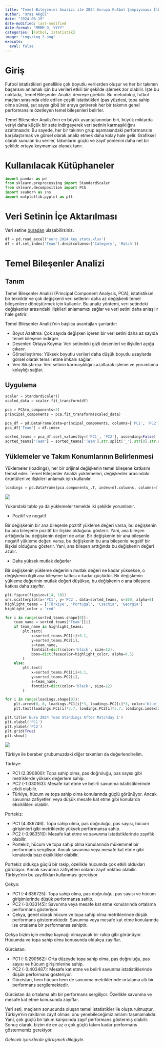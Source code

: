```yaml
---
title: "Temel Bileşenler Analizi ile 2024 Avrupa Futbol Şampiyonası İlk Grup Maçları Sonrası Takım Konumlarının Belirlenmesi"
author: "Uraz Akgül"
date: "2024-06-19"
date-modified: last-modified
date-format: "MMMM D, YYYY"
categories: [Futbol, İstatistik]
image: "imgs/img_2.png"
execute:
  eval: false
---
```


# Giriş

Futbol istatistikleri genellikle çok boyutlu verilerden oluşur ve her bir takımın başarısını anlamak için bu verileri etkili bir şekilde işlemek zor olabilir. İşte bu noktada, Temel Bileşenler Analizi devreye girebilir. Bu metodoloji, futbol maçları sırasında elde edilen çeşitli istatistikleri (pas yüzdesi, topa sahip olma süresi, şut sayısı gibi) bir araya getirerek her bir takımın genel performansını özetleyen temel bileşenleri belirler.

Temel Bileşenler Analizi'nin en büyük avantajlarından biri, büyük miktarda veriyi daha küçük bir sete indirgeyerek veri setinin karmaşıklığını azaltmasıdır. Bu sayede, her bir takımın grup aşamasındaki performansını karşılaştırmak ve görsel olarak analiz etmek daha kolay hale gelir. Grafiksel olarak sunulan bu veriler, takımların güçlü ve zayıf yönlerini daha net bir şekilde ortaya koymamıza olanak tanır.

# Kullanılacak Kütüphaneler

```python

import pandas as pd
from sklearn.preprocessing import StandardScaler
from sklearn.decomposition import PCA
import seaborn as sns
import matplotlib.pyplot as plt

```

# Veri Setinin İçe Aktarılması

Veri setine [buradan](https://github.com/urazakgul/python-blog/tree/main/posts/post_17){.external target="_blank"} ulaşabilirsiniz.

```python

df = pd.read_excel('euro_2024_key_stats.xlsx')
df = df.set_index('Team').drop(columns=['Category', 'Match'])

```

# Temel Bileşenler Analizi

## Tanım

Temel Bileşenler Analizi (Principal Component Analysis, PCA), istatistiksel bir tekniktir ve çok değişkenli veri setlerini daha az değişkenli temel bileşenlere dönüştürmek için kullanılır. Bu analiz yöntemi, veri setindeki değişkenler arasındaki ilişkileri anlamamızı sağlar ve veri setini daha anlaşılır hale getirir.

Temel Bileşenler Analizi'nin başlıca avantajları şunlardır:

* Boyut Azaltma: Çok sayıda değişken içeren bir veri setini daha az sayıda temel bileşene indirger.
* Desenleri Ortaya Koyma: Veri setindeki gizli desenleri ve ilişkileri açığa çıkarır.
* Görselleştirme: Yüksek boyutlu verileri daha düşük boyutlu uzaylarda görsel olarak temsil etme imkanı sağlar.
* Veri Sıkıştırma: Veri setinin karmaşıklığını azaltarak işleme ve yorumlama kolaylığı sağlar.

## Uygulama

```python

scaler = StandardScaler()
scaled_data = scaler.fit_transform(df)

pca = PCA(n_components=2)
principal_components = pca.fit_transform(scaled_data)

pca_df = pd.DataFrame(data=principal_components, columns=['PC1', 'PC2'])
pca_df['Team'] = df.index

sorted_teams = pca_df.sort_values(by=['PC1', 'PC2'], ascending=False)
sorted_teams['Team'] = sorted_teams['Team'].str.split('_').str[0].str.rstrip()

```

## Yüklemeler ve Takım Konumlarının Belirlenmesi

Yüklemeler (loadings), her bir orijinal değişkenin temel bileşene katkısını temsil eder. Temel Bileşenler Analizi yüklemeleri, değişkenler arasındaki örüntüleri ve ilişkileri anlamak için kullanılır.

```python

loadings = pd.DataFrame(pca.components_.T, index=df.columns, columns=['PC1', 'PC2']) * np.sqrt(pca.explained_variance_)

```

![](imgs/img_1.PNG)

Yukarıdaki tablo ya da yüklemeler temelde iki şekilde yorumlanır.

* Pozitif ve negatif

Bir değişkenin bir ana bileşenle pozitif yükleme değeri varsa, bu değişkenin bu ana bileşenle pozitif bir ilişkisi olduğunu gösterir. Yani, ana bileşen arttığında bu değişkenin değeri de artar. Bir değişkenin bir ana bileşenle negatif yükleme değeri varsa, bu değişkenin bu ana bileşenle negatif bir ilişkisi olduğunu gösterir. Yani, ana bileşen arttığında bu değişkenin değeri azalır.

* Daha yüksek mutlak değerler

Bir değişkenin yükleme değerinin mutlak değeri ne kadar yüksekse, o değişkenin ilgili ana bileşene katkısı o kadar güçlüdür. Bir değişkenin yükleme değerinin mutlak değeri düşükse, bu değişkenin o ana bileşene katkısı daha zayıftır.

```python

plt.figure(figsize=(14, 10))
sns.scatterplot(x='PC1', y='PC2', data=sorted_teams, s=100, alpha=0)
highlight_teams = ['Türkiye', 'Portugal', 'Czechia', 'Georgia']
highlight_color = 'red'

for i in range(sorted_teams.shape[0]):
    team_name = sorted_teams['Team'][i]
    if team_name in highlight_teams:
        plt.text(
            x=sorted_teams.PC1[i]+0.1,
            y=sorted_teams.PC2[i],
            s=team_name,
            fontdict=dict(color='black', size=12),
            bbox=dict(facecolor=highlight_color, alpha=0.5)
        )
    else:
        plt.text(
            x=sorted_teams.PC1[i]+0.1,
            y=sorted_teams.PC2[i],
            s=team_name,
            fontdict=dict(color='black', size=12)
        )

for i in range(loadings.shape[0]):
    plt.arrow(0, 0, loadings.PC1[i]*3, loadings.PC2[i]*3, color='blue', alpha=0.5)
    plt.text(loadings.PC1[i]*3.7, loadings.PC2[i]*3.7, loadings.index[i], color='blue', ha='center', va='center')

plt.title('Euro 2024 Team Standings After Matchday 1')
plt.xlabel('PC1')
plt.ylabel('PC2')
plt.grid(True)
plt.show()

```

![](imgs/img_2.png)

Türkiye ile beraber grubumuzdaki diğer takımları da değerlendirelim.

Türkiye:

* PC1 (2.390800): Topa sahip olma, pas doğruluğu, pas sayısı gibi metriklerde yüksek değerlere sahip.
* PC2 (-1.030163): Mesafe kat etme ve belirli savunma istatistiklerinde etkili olabilir.
* Türkiye, hücum ve topa sahip olma konularında güçlü görünüyor. Ancak savunma zafiyetleri veya düşük mesafe kat etme gibi konularda eksiklikleri olabilir.

Portekiz:

* PC1 (4.386746): Topa sahip olma, pas doğruluğu, pas sayısı, hücum girişimleri gibi metriklerde yüksek performansa sahip.
* PC2 (-0.983510): Mesafe kat etme ve savunma istatistiklerinde zayıflık olabilir.
* Portekiz, hücum ve topa sahip olma konularında mükemmel bir performans sergiliyor. Ancak savunma veya mesafe kat etme gibi konularda bazı eksiklikler olabilir.

Portekiz oldukça güçlü bir rakip, özellikle hücumda çok etkili oldukları görülüyor. Ancak savunma zafiyetleri onların zayıf noktası olabilir. Türkiye'nin bu zayıflıkları kullanması gerekiyor.

Çekya:

* PC1 (-4.636725): Topa sahip olma, pas doğruluğu, pas sayısı ve hücum girişimlerinde düşük performansa sahip.
* PC2 (-0.033145): Savunma veya mesafe kat etme konularında ortalama performans gösteriyor.
* Çekya, genel olarak hücum ve topa sahip olma metriklerinde düşük performans göstermektedir. Savunma veya mesafe kat etme konularında ise ortalama bir performansa sahiptir.

Çekya bizim için endişe kaynağı olmayacak bir rakip gibi görünüyor. Hücumda ve topa sahip olma konusunda oldukça zayıflar.

Gürcistan:

* PC1 (-0.290562): Orta düzeyde topa sahip olma, pas doğruluğu, pas sayısı ve hücum girişimlerine sahip.
* PC2 (-0.403487): Mesafe kat etme ve belirli savunma istatistiklerinde düşük performans gösteriyor.
* Gürcistan, hem hücum hem de savunma metriklerinde ortalama altı bir performans sergilemektedir.

Gürcistan da ortalama altı bir performans sergiliyor. Özellikle savunma ve mesafe kat etme konusunda zayıflar.

Veri seti, maçların sonucunda oluşan temel istatistikler ile oluşturulmuştur. Türkiye'nin rakibinin zayıf olması onu yenebileceğimiz anlamı taşımamalıdır. Yani, çok güçlü bir takım karşısında zayıf performans göstermiş olabilir. Sonuç olarak, bizim de en az o çok güçlü takım kadar performans göstermemiz gerekiyor.

*Gelecek içeriklerde görüşmek dileğiyle.*
